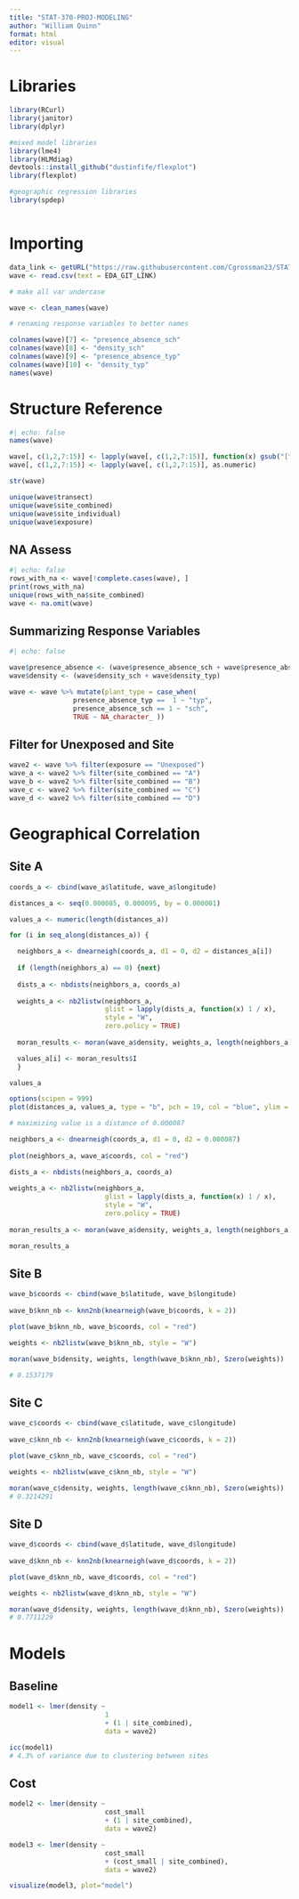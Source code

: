 ```yaml
---
title: "STAT-370-PROJ-MODELING"
author: "William Quinn"
format: html
editor: visual
---
```


# Libraries {.appendix}

```r
library(RCurl)
library(janitor)
library(dplyr)

#mixed model libraries
library(lme4)
library(HLMdiag)
devtools::install_github("dustinfife/flexplot")
library(flexplot)

#geographic regression libraries
library(spdep)



```

# Importing {.appendix}

```r
data_link <- getURL("https://raw.githubusercontent.com/Cgrossman23/STAT-370-PROJ/refs/heads/main/cleaned_data.csv") 
wave <- read.csv(text = EDA_GIT_LINK)

# make all var undercase

wave <- clean_names(wave)

# renaming response variables to better names

colnames(wave)[7] <- "presence_absence_sch"
colnames(wave)[8] <- "density_sch"
colnames(wave)[9] <- "presence_absence_typ"
colnames(wave)[10] <- "density_typ"
names(wave)
```

# Structure Reference

```r
#| echo: false
names(wave)

wave[, c(1,2,7:15)] <- lapply(wave[, c(1,2,7:15)], function(x) gsub("[^0-9.]", "", x))
wave[, c(1,2,7:15)] <- lapply(wave[, c(1,2,7:15)], as.numeric)

str(wave)

unique(wave$transect) 
unique(wave$site_combined) 
unique(wave$site_individual)
unique(wave$exposure)
```

## NA Assess

```r
#| echo: false 
rows_with_na <- wave[!complete.cases(wave), ] 
print(rows_with_na)  
unique(rows_with_na$site_combined)
wave <- na.omit(wave)
```

## Summarizing Response Variables

```r
#| echo: false 

wave$presence_absence <- (wave$presence_absence_sch + wave$presence_absence_typ)
wave$density <- (wave$density_sch + wave$density_typ)

wave <- wave %>% mutate(plant_type = case_when( 
                presence_absence_typ ==  1 ~ "typ", 
                presence_absence_sch == 1 ~ "sch", 
                TRUE ~ NA_character_ ))
```

## Filter for Unexposed and Site

```r
wave2 <- wave %>% filter(exposure == "Unexposed")
wave_a <- wave2 %>% filter(site_combined == "A")
wave_b <- wave2 %>% filter(site_combined == "B")
wave_c <- wave2 %>% filter(site_combined == "C")
wave_d <- wave2 %>% filter(site_combined == "D")
```

# Geographical Correlation

## Site A

```r
coords_a <- cbind(wave_a$latitude, wave_a$longitude)

distances_a <- seq(0.000085, 0.000095, by = 0.000001)

values_a <- numeric(length(distances_a))

for (i in seq_along(distances_a)) {

  neighbors_a <- dnearneigh(coords_a, d1 = 0, d2 = distances_a[i])
  
  if (length(neighbors_a) == 0) {next}
  
  dists_a <- nbdists(neighbors_a, coords_a)
  
  weights_a <- nb2listw(neighbors_a, 
                        glist = lapply(dists_a, function(x) 1 / x), 
                        style = "W", 
                        zero.policy = TRUE)
  
  moran_results <- moran(wave_a$density, weights_a, length(neighbors_a), Szero(weights_a))

  values_a[i] <- moran_results$I
  }

values_a

options(scipen = 999)
plot(distances_a, values_a, type = "b", pch = 19, col = "blue", ylim = range(.2, .4), xlab = "Max Distance", ylab = "Moran's I", main = "Optimizing Distance for Spatial Autocorrelation")

# maximizing value is a distance of 0.000087

neighbors_a <- dnearneigh(coords_a, d1 = 0, d2 = 0.000087)
  
plot(neighbors_a, wave_a$coords, col = "red")

dists_a <- nbdists(neighbors_a, coords_a)
  
weights_a <- nb2listw(neighbors_a, 
                        glist = lapply(dists_a, function(x) 1 / x), 
                        style = "W", 
                        zero.policy = TRUE)
  
moran_results_a <- moran(wave_a$density, weights_a, length(neighbors_a), Szero(weights_a))

moran_results_a
```

## Site B

```r
wave_b$coords <- cbind(wave_b$latitude, wave_b$longitude)
  
wave_b$knn_nb <- knn2nb(knearneigh(wave_b$coords, k = 2))

plot(wave_b$knn_nb, wave_b$coords, col = "red")

weights <- nb2listw(wave_b$knn_nb, style = "W")

moran(wave_b$density, weights, length(wave_b$knn_nb), Szero(weights))

# 0.1537179

```

## Site C

```r
wave_c$coords <- cbind(wave_c$latitude, wave_c$longitude)
  
wave_c$knn_nb <- knn2nb(knearneigh(wave_c$coords, k = 2))

plot(wave_c$knn_nb, wave_c$coords, col = "red")

weights <- nb2listw(wave_c$knn_nb, style = "W")

moran(wave_c$density, weights, length(wave_c$knn_nb), Szero(weights))
# 0.3214291

```

## Site D

```r
wave_d$coords <- cbind(wave_d$latitude, wave_d$longitude)
  
wave_d$knn_nb <- knn2nb(knearneigh(wave_d$coords, k = 2))

plot(wave_d$knn_nb, wave_d$coords, col = "red")

weights <- nb2listw(wave_d$knn_nb, style = "W")

moran(wave_d$density, weights, length(wave_d$knn_nb), Szero(weights))
# 0.7711229

```

# Models

## Baseline

```r

model1 <- lmer(density ~
                        1
                        + (1 | site_combined),
                        data = wave2)

icc(model1)
# 4.3% of variance due to clustering between sites
```

## Cost

```r
model2 <- lmer(density ~
                        cost_small
                        + (1 | site_combined),
                        data = wave2)

model3 <- lmer(density ~
                        cost_small
                        + (cost_small | site_combined),
                        data = wave2)

visualize(model3, plot="model")
```

